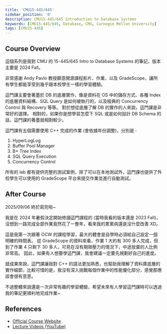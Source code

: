 ```yaml
---
title: 'CMU15-445/645'
sidebar_position: '0'
description: CMU15-445/645 Introduction to Database Systems
keywords: [CMU15-445/645, Database, CMU, Carnegie Mellon University]
tags: [CMU15-445]
---
```


<head>
  <title>CMU 15-445 2024Fall Course Introduction</title>
</head>

## Course Overview

這個系列是我對 CMU 的 15-445/645 Intro to Database Systems 的筆記，版本主要是 2024 Fall。

非常感謝 Andy Pavlo 教授願意開源課程影片、作業、以及 GradeScope，讓所有學生都能享受到幾乎跟本校學生一樣的學習體驗。

這門課主要會著墨於 DB 的底層實作，像是資料在 OS 中的儲存方式、各種 Index 的底層資料結構、SQL Query 是如何被執行的，以及經典的 Concurrency Control 與 Recovery 等等。
對於想從底層了解 DB 的實作的人來說，這門課是非常好的選擇。
相對的，如果你是想學習怎麼下 SQL 或是如何設計 DB Schema 的話，這門課的著墨就相對較少。

這門課有五個需要使用 C++ 完成的作業 (會依據年份調整)，分別是 :

1. HyperLogLog
2. Buffer Pool Manager
3. B+ Tree Index
4. SQL Query Execution
5. Concurrency Control

所有的 lab 都有提供完整的測試案例，除了可以在本地測試外，這門課也提供了外校學生可以使用的 GradeScope 平台來提交作業並進行自動測試。

## After Course

2025/09/06 終於寫完啦~

我是在 2024 年暑假決定開始修讀這門課程的 (當時我看的版本還是 2023 Fall)，沒想到一路完成全部作業竟然花了一整年，看來我的累累病還是沒什麼改善 XD。

這是我第一次跟著 OCW 的課程學習，最大的體會是自學時必須給自己設定一個明確的時間表。
從 GradeScope 的資料來看，作業 1 大約有 300 多人完成，但到了作業 4 只剩下 30 多人，可見在沒有期限壓力的情況下，中途放棄的人比例非常高。
因此，如果有人想要學這門課，我會建議一定要先規劃好自己的進度。

就成果來說，這門課讓我對 C++ 的語法更加熟悉，也幫助我理解了資料庫底層的實作細節，比較可惜的是，我沒有深入挑戰每個作業中的性能優化部分，感覺那應該會很有意思。

不過整體來說還是一次非常有趣的學習體驗，希望未來有人學習這門課時可以透過我的筆記更順利地完成作業~

## References

- [Official Course Website](https://15445.courses.cs.cmu.edu/fall2024/)
- [Lecture Videos (YouTube)](https://www.youtube.com/playlist?list=PLSE8ODhjZXjYDBpQnSymaectKjxCy6BYq)
